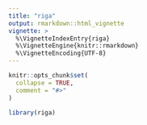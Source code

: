 ```yaml
---
title: "riga"
output: rmarkdown::html_vignette
vignette: >
  %\VignetteIndexEntry{riga}
  %\VignetteEngine{knitr::rmarkdown}
  %\VignetteEncoding{UTF-8}
---
```


```r
knitr::opts_chunk$set(
  collapse = TRUE,
  comment = "#>"
)
```

```r
library(riga)
```
